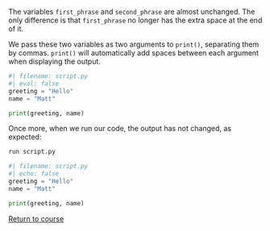 The variables `first_phrase` and `second_phrase` are almost unchanged. The only difference is that `first_phrase` no longer has the extra space at the end of it.

We pass these two variables as two arguments to `print()`, separating them by commas. `print()` will automatically add spaces between each argument when displaying the output.


```python
#| filename: script.py
#| eval: false
greeting = "Hello"
name = "Matt"

print(greeting, name)
```


Once more, when we run our code, the output has not changed, as expected:


```.bash
run script.py
```

```python
#| filename: script.py
#| echo: false
greeting = "Hello"
name = "Matt"

print(greeting, name)
```

[Return to course](../pages/02-data-types.qmd)

